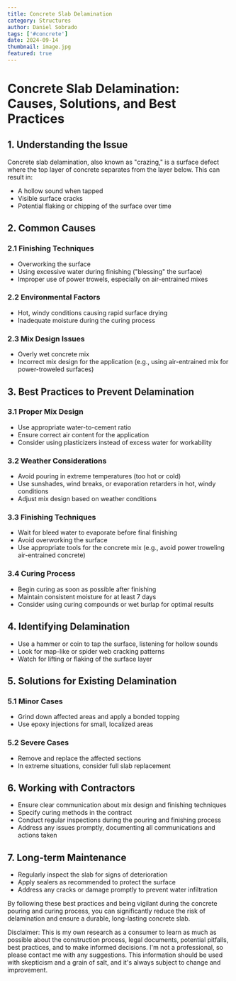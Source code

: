 ```yaml
---
title: Concrete Slab Delamination
category: Structures
author: Daniel Sobrado
tags: ['#concrete']
date: 2024-09-14
thumbnail: image.jpg
featured: true
---
```


# Concrete Slab Delamination: Causes, Solutions, and Best Practices

## 1. Understanding the Issue

Concrete slab delamination, also known as "crazing," is a surface defect where the top layer of concrete separates from the layer below. This can result in:
- A hollow sound when tapped
- Visible surface cracks
- Potential flaking or chipping of the surface over time

## 2. Common Causes

### 2.1 Finishing Techniques
- Overworking the surface
- Using excessive water during finishing ("blessing" the surface)
- Improper use of power trowels, especially on air-entrained mixes

### 2.2 Environmental Factors
- Hot, windy conditions causing rapid surface drying
- Inadequate moisture during the curing process

### 2.3 Mix Design Issues
- Overly wet concrete mix
- Incorrect mix design for the application (e.g., using air-entrained mix for power-troweled surfaces)

## 3. Best Practices to Prevent Delamination

### 3.1 Proper Mix Design
- Use appropriate water-to-cement ratio
- Ensure correct air content for the application
- Consider using plasticizers instead of excess water for workability

### 3.2 Weather Considerations
- Avoid pouring in extreme temperatures (too hot or cold)
- Use sunshades, wind breaks, or evaporation retarders in hot, windy conditions
- Adjust mix design based on weather conditions

### 3.3 Finishing Techniques
- Wait for bleed water to evaporate before final finishing
- Avoid overworking the surface
- Use appropriate tools for the concrete mix (e.g., avoid power troweling air-entrained concrete)

### 3.4 Curing Process
- Begin curing as soon as possible after finishing
- Maintain consistent moisture for at least 7 days
- Consider using curing compounds or wet burlap for optimal results

## 4. Identifying Delamination

- Use a hammer or coin to tap the surface, listening for hollow sounds
- Look for map-like or spider web cracking patterns
- Watch for lifting or flaking of the surface layer

## 5. Solutions for Existing Delamination

### 5.1 Minor Cases
- Grind down affected areas and apply a bonded topping
- Use epoxy injections for small, localized areas

### 5.2 Severe Cases
- Remove and replace the affected sections
- In extreme situations, consider full slab replacement

## 6. Working with Contractors

- Ensure clear communication about mix design and finishing techniques
- Specify curing methods in the contract
- Conduct regular inspections during the pouring and finishing process
- Address any issues promptly, documenting all communications and actions taken

## 7. Long-term Maintenance

- Regularly inspect the slab for signs of deterioration
- Apply sealers as recommended to protect the surface
- Address any cracks or damage promptly to prevent water infiltration

By following these best practices and being vigilant during the concrete pouring and curing process, you can significantly reduce the risk of delamination and ensure a durable, long-lasting concrete slab.

Disclaimer: This is my own research as a consumer to learn as much as possible about the construction process, legal documents, potential pitfalls, best practices, and to make informed decisions. I'm not a professional, so please contact me with any suggestions. This information should be used with skepticism and a grain of salt, and it's always subject to change and improvement.